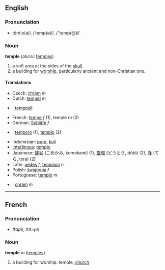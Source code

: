 ==English==
===Pronunciation===
*tĕm'p(ə)l, /ˈtemp(ə)l/, /"temp(@)l/

===Noun===
'''temple''' (plural: [[temples]])

# a soft area at the sides of the [[skull]].
# a building for [[worship]], particularly ancient and non-Christian one.

====Translations====
*Czech: [[chrám]] ''m''
*Dutch: [[tempel]] ''m''
*{{fi}}: [[temppeli]]
*French: [[tempe]] ''f'' (1), temple ''m'' (2)
*German: [[Schläfe]] ''f''
* {{io}} :  [[temporo]] (1), [[templo]] (2)
*Indonesian: [[pura]], [[kuil]]
*[[Interlingua]]: [[templo]]
*Japanese: [[蟀谷]] (こめかみ, komekami) (1), [[堂塔]] (どうとう, dōtō) (2), [[寺]] (てら, tera) (2)
*Latin: [[aedes]] ''f'', [[templum]] ''n''
*Polish: [[świątynia]] ''f''
*Portuguese: [[templo]] ''m''
*{{sk}}: [[chrám#Slovak|chrám]] ''m''

----

==French==
===Pronunciation===
*/tɑ̃pl/, /tA~pl/

===Noun===
'''temple''' ''m'' ([[temples]])

# a building for worship: temple, [[church]]